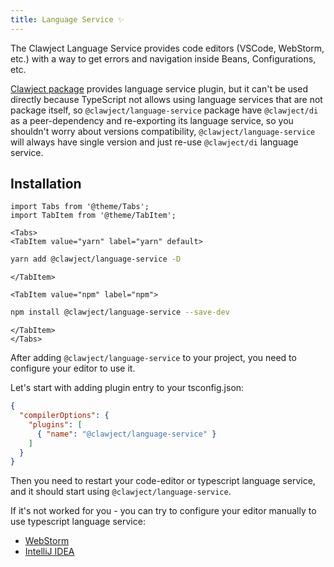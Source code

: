 ```yaml
---
title: Language Service ✨
---
```


The Clawject Language Service provides code editors (VSCode, WebStorm, etc.) with a way to get errors
and navigation inside Beans, Configurations, etc.

[Clawject package](https://www.npmjs.com/package/@clawject/di) provides language service plugin,
but it can't be used directly because TypeScript not allows using language services that are not package itself,
so `@clawject/language-service` package have `@clawject/di` as a peer-dependency and re-exporting its language service,
so you shouldn't worry about versions compatibility, `@clawject/language-service` will always have single version
and just re-use `@clawject/di` language service.

## Installation

```mdx-code-block
import Tabs from '@theme/Tabs';
import TabItem from '@theme/TabItem';
```

```mdx-code-block
<Tabs>
<TabItem value="yarn" label="yarn" default>
```

```bash
yarn add @clawject/language-service -D
```

```mdx-code-block
</TabItem>

<TabItem value="npm" label="npm">
```

```bash
npm install @clawject/language-service --save-dev
```

```mdx-code-block
</TabItem>
</Tabs>
```

After adding `@clawject/language-service` to your project, you need to configure your editor to use it.

Let's start with adding plugin entry to your tsconfig.json:

```json
{
  "compilerOptions": {
    "plugins": [
      { "name": "@clawject/language-service" }
    ]
  }
}
```

Then you need to restart your code-editor or typescript language service,
and it should start using `@clawject/language-service`.

If it's not worked for you - you can try to configure your editor manually to use typescript language service:

- [WebStorm](https://www.jetbrains.com/help/webstorm/settings-languages-typescript.html#ws_ts_use_ts_service_checkbox)
- [IntelliJ IDEA](https://www.jetbrains.com/help/idea/typescript-support.html#ws_ts_use_ts_service_checkbox)
